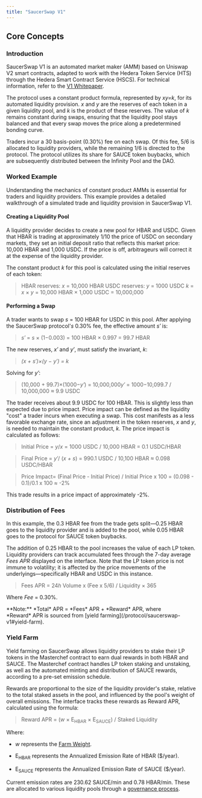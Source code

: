 ```yaml
---
title: "SaucerSwap V1"
---
```


## Core Concepts

### Introduction

SaucerSwap V1 is an automated market maker (AMM) based on Uniswap V2 smart contracts, adapted to work with the Hedera Token Service (HTS) through the Hedera Smart Contract Service (HSCS). For technical information, refer to the [V1 Whitepaper](https://www.saucerswap.finance/whitepaper.pdf).

The protocol uses a constant product formula, represented by *xy=k*, for its automated liquidity provision. *x* and *y* are the reserves of each token in a given liquidity pool, and *k* is the product of these reserves. The value of *k* remains constant during swaps, ensuring that the liquidity pool stays balanced and that every swap moves the price along a predetermined bonding curve.

Traders incur a 30 basis-point (0.30%) fee on each swap. Of this fee, 5/6 is allocated to liquidity providers, while the remaining 1/6 is directed to the protocol. The protocol utilizes its share for SAUCE token buybacks, which are subsequently distributed between the Infinity Pool and the DAO.

### Worked Example

Understanding the mechanics of constant product AMMs is essential for traders and liquidity providers. This example provides a detailed walkthrough of a simulated trade and liquidity provision in SaucerSwap V1.

#### Creating a Liquidity Pool

A liquidity provider decides to create a new pool for HBAR and USDC. Given that HBAR is trading at approximately 1/10 the price of USDC on secondary markets, they set an initial deposit ratio that reflects this market price: 10,000 HBAR and 1,000 USDC. If the price is off, arbitrageurs will correct it at the expense of the liquidity provider.

The constant product *k* for this pool is calculated using the initial reserves of each token:

> HBAR reserves: *x* ​= 10,000 HBAR
> USDC reserves: *y* = 1000 USDC
> *k* = *x* × *y*
> \= 10,000 HBAR × 1,000 USDC
> \= 10,000,000
> ​

#### Performing a Swap

A trader wants to swap *s* = 100 HBAR for USDC in this pool. After applying the SaucerSwap protocol'*s* 0.30% fee, the effective amount *s′* is:

> *s′* = *s* × (1−0.003) = 100 HBAR × 0.997 = 99.7 HBAR

The new reserves, *x′* and *y′*, must satisfy the invariant, *k*:

> *(x + s′)×(y − y′) = k*

Solving for *y′*:

> (10,000 + 99.7)×(1000−*y′*) = 10,000,000*y′* = 1000−10,099.7 / 10,000,000 ​≈ 9.9 USDC

The trader receives about 9.9 USDC for 100 HBAR. This is slightly less than expected due to price impact. Price impact can be defined as the liquidity "cost" a trader incurs when executing a swap. This cost manifests as a less favorable exchange rate, since an adjustment in the token reserves, *x* and *y*, is needed to maintain the constant product, *k*. The price impact is calculated as follows:

> Initial Price = *y*/*x* = 1000 USDC / 10,000 HBAR = 0.1 USDC/HBAR

> Final Price = *y′*/ (*x + s*) = 990.1 USDC / 10,100 HBAR ≈ 0.098 USDC/HBAR

> Price Impact​= (Final Price - Initial Price) / Initial Price x 100 = (0.098 - 0.1)/0.1 x 100 ≈ -2%

This trade results in a price impact of approximately -2%.

### Distribution of Fees

In this example, the 0.3 HBAR fee from the trade gets split—0.25 HBAR goes to the liquidity provider and is added to the pool, while 0.05 HBAR goes to the protocol for SAUCE token buybacks.

The addition of 0.25 HBAR to the pool increases the value of each LP token. Liquidity providers can track accumulated fees through the 7-day average *Fees APR* displayed on the interface. Note that the LP token price is not immune to volatility; it is affected by the price movements of the underlyings—specifically HBAR and USDC in this instance.

> Fees APR = 24*h* Volume x (Fee x 5/6) / Liquidity × 365

Where *Fee* = 0.30%.

<Info>
  **Note:** *Total* APR = *Fees* APR + *Reward* APR, where *Reward* APR is sourced from [yield farming](/protocol/saucerswap-v1#yield-farm).
</Info>

### Yield Farm

Yield farming on SaucerSwap allows liquidity providers to stake their LP tokens in the Masterchef contract to earn dual rewards in both HBAR and SAUCE. The Masterchef contract handles LP token staking and unstaking, as well as the automated minting and distribution of SAUCE rewards, according to a pre-set emission schedule.

Rewards are proportional to the size of the liquidity provider's stake, relative to the total staked assets in the pool, and influenced by the pool's weight of overall emissions. The interface tracks these rewards as Reward APR, calculated using the formula:

> Reward APR = (*w* × E<sub>HBAR</sub> ​× E<sub>SAUCE</sub>​​) / Staked Liquidity

Where:

* *w* represents the [Farm Weight](/protocol/saucerswap-v1/farm-weights).

* E<sub>HBAR</sub> represents the Annualized Emission Rate of HBAR ($/year).

* E<sub>SAUCE</sub>​ represents the Annualized Emission Rate of SAUCE ($/year).

Current emission rates are 230.62 SAUCE/min and 0.78 HBAR/min. These are allocated to various liquidity pools through a [governance process](/governance/overview).